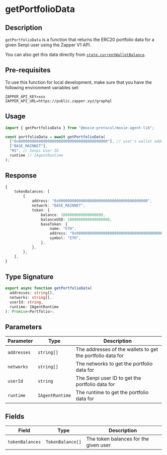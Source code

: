 # getPortfolioData

## Description

`getPortfolioData` is a function that returns the ERC20 portfolio data for a given Senpi user using the Zapper V1 API.

You can also get this data directly from [`state.currentWalletBalance`](../../senpi-client/currentWalletBalance.mdx).

## Pre-requisites

To use this function for local development, make sure that you have the following environment variables set:

```
ZAPPER_API_KEY=xxx
ZAPPER_API_URL=https://public.zapper.xyz/graphql
```

## Usage

```ts
import { getPortfolioData } from "@moxie-protocol/moxie-agent-lib";

const portfolioData = await getPortfolioData(
  ["0x0000000000000000000000000000000000000000"], // user's wallet addresses
  ["BASE_MAINNET"],
  "M1", // Senpi User ID
  runtime // IAgentRuntime
);
```

## Response

```ts
{
    tokenBalances: [
        {
            address: "0x0000000000000000000000000000000000000000",
            network: "BASE_MAINNET",
            token: {
                balance: 1000000000000000000,
                balanceUSD: 1000000000000000000,
                baseToken: {
                    name: "ETH",
                    address: "0x0000000000000000000000000000000000000000",
                    symbol: "ETH",
                },
            },
        },
    ],
}
```

## Type Signature

```ts
export async function getPortfolioData(
  addresses: string[],
  networks: string[],
  userId: string,
  runtime: IAgentRuntime
): Promise<Portfolio>;
```

## Parameters

| Parameter   | Type            | Description                                                |
| ----------- | --------------- | ---------------------------------------------------------- |
| `addresses` | `string[]`      | The addresses of the wallets to get the portfolio data for |
| `networks`  | `string[]`      | The networks to get the portfolio data for                 |
| `userId`    | `string`        | The Senpi user ID to get the portfolio data for            |
| `runtime`   | `IAgentRuntime` | The runtime to get the portfolio data for                  |

## Fields

| Field           | Type             | Description                           |
| --------------- | ---------------- | ------------------------------------- |
| `tokenBalances` | `TokenBalance[]` | The token balances for the given user |
